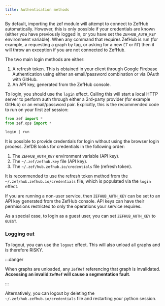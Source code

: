 ```yaml
---
title: Authentication methods
---
```


By default, importing the zef module will attempt to connect to ZefHub
automatically. However, this is only possible if your credentials are known
(either you have previously logged in, or you have set the `ZEFHUB_AUTH_KEY`
environment variable). When any command that requires ZefHub is run (for
example, a requesting a graph by tag, or asking for a new `ET` or `RT`) then it
will throw an exception if you are not connected to ZefHub.

The two main login methods are either:

1. A refresh token. This is obtained in your client through Google Firebase
Authentication using either an email/password combination or via OAuth with
GitHub.
2. An API key, generated from the ZefHub console.

To login, you should use the `login` effect. Calling this will start a local
HTTP server to perform auth through either a 3rd-party provider (for example
GitHub) or an email/password pair. Explicitly, this is the recommended
code to run on your first zef session:

```py
from zef import *
from zef.ops import *

login | run
```

It is possible to provide credentials for login without using the browser login
process. ZefDB looks for credentials in the following order:

1. The `ZEFHUB_AUTH_KEY` environment variable (API key).
2. The `~/.zef/zefhub.key` file (API key).
3. The `~/.zef/hub.zefhub.io/credentials` file (refresh token).

It is recommended to use the refresh token method from the `~/.zef/hub.zefhub.io/credentials`
file, which is populated via the `login` effect.

If you are running a non-user service, then `ZEFHUB_AUTH_KEY` can be set to an
API key generated from the ZefHub console. API keys can have their permissions
restricted to only the operations your service requires.

As a special case, to login as a guest user, you can set `ZEFHUB_AUTH_KEY` to
`GUEST`.

### Logging out

To logout, you can use the `logout` effect. This will also unload all graphs and
is therefore RISKY.

:::danger

When graphs are unloaded, any `ZefRef` referencing that graph is invalidated.
**Accessing an invalid `ZefRef` will cause a segmentation fault**.

:::

Alternatively, you can logout by deleting the `~/.zef/hub.zefhub.io/credentials`
file and restarting your python session.

